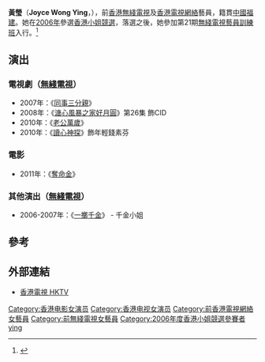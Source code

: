 {{藝人
|姓名 = 黃瑩
|類型 = 女演員
|圖片 = 
|圖片尺寸 = 
|圖片簡介 = 
|本名 = 
|外文名 = 
|外文 = 
|羅馬拼音 = Wong Ying
|英文名 = Joyce Wong
|暱稱 = 
|其他藝名 = 
|國籍 = {{CHN-HKG}}
|民族 = 
|籍貫 = 
|出生日期 = {{birth date and age|1983|10|14}}
|出生地點 = {{HKG-1959}}
|逝世日期 = 
|逝世地點 = 
|職業 = 演員
|語言 = 
|教育程度 = 
|母校 = 
|宗教信仰 = 
|配偶 = 
|兒女 = 
|父母 = 
|音樂類型 = 
|演奏樂器 = 
|出道地點 = 
|出道日期 = 
|出道作 = 
|代表作 = 
|活躍年代 = 2006年至今
|唱片公司 = 
|經紀公司 = [[無綫電視|無綫電視]]（2006-2012）<br>[[香港電視網絡|香港電視網絡]]
|網站 = 
|相關團體 = 
|IMDb = 
|獎項 = 
}}
'''黃瑩'''（'''Joyce Wong Ying'''，{{bd|1983年|10月14日}}），前[[香港|香港]][[無綫電視|無綫電視]]及[[香港電視網絡|香港電視網絡]]藝員，籍貫[[中國|中國]][[福建|福建]]。她在[[2006年|2006年]]參選[[香港小姐競選|香港小姐競選]]，落選之後，她參加第21期[[無綫電視藝員訓練班|無綫電視藝員訓練班]]入行。<ref>{{Cite web |url=https://hk.entertainment.appledaily.com/entertainment/daily/article/20100809/14324701 |title=存档副本 |access-date=2018-01-05 |archive-date=2018-01-06 |archive-url=https://web.archive.org/web/20180106063746/https://hk.entertainment.appledaily.com/entertainment/daily/article/20100809/14324701 |dead-url=no }}</ref>

== 演出 ==
=== 電視劇（[[無綫電視|無綫電視]]） ===
*2007年：《[[同事三分親|同事三分親]]》
*2008年：《[[溏心風暴之家好月圓|溏心風暴之家好月圓]]》第26集 飾CID
*2010年：《[[老公萬歲|老公萬歲]]》
*2010年：《[[讀心神探|讀心神探]]》飾年輕錢素芬

=== 電影 ===
*2011年：《[[奪命金|奪命金]]》

=== 其他演出（[[無綫電視|無綫電視]]） ===
*2006-2007年：《[[一擲千金_(香港)|一擲千金]]》 - 千金小姐

==參考==
{{reflist}}
== 外部連結 ==
* [http://www.hktv.com.hk/tv/personal/0108.html 香港電視 HKTV]
{{DEFAULTSORT:wong}}
[[Category:香港电影女演员|Category:香港电影女演员]]
[[Category:香港电视女演员|Category:香港电视女演员]]
[[Category:前香港電視網絡女藝員|Category:前香港電視網絡女藝員]]
[[Category:前無綫電視女藝員|Category:前無綫電視女藝員]]
[[Category:2006年度香港小姐競選參賽者|Category:2006年度香港小姐競選參賽者]]
[[Category:黃姓|ying]]